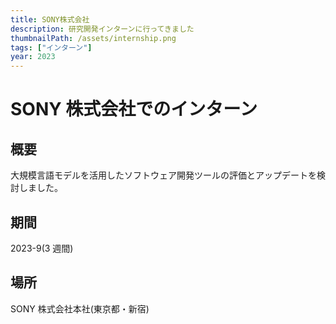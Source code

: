 ```yaml
---
title: SONY株式会社
description: 研究開発インターンに行ってきました
thumbnailPath: /assets/internship.png
tags: ["インターン"]
year: 2023
---
```


# SONY 株式会社でのインターン

## 概要

大規模言語モデルを活用したソフトウェア開発ツールの評価とアップデートを検討しました。

## 期間

2023-9(3 週間)

## 場所

SONY 株式会社本社(東京都・新宿)
